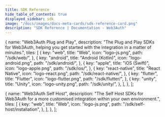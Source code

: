 ```yaml
---
title: SDK Reference
hide_table_of_contents: true
displayed_sidebar: sdk
image: "/docs/images/docs-meta-cards/sdk-reference-card.png"
description: "SDK Reference | Documentation - Web3Auth"
---
```



  {
    name: "Web3Auth Plug and Play",
    description: "The Plug and Play SDKs for Web3Auth, helping you get started with the integration in a matter of minutes.",
    tiles: [
      {
        key: "web",
        title: "Web",
        icon: "logo-js.png",
        path: "/sdk/web/",
      },
      {
        key: "android",
        title: "Android (Kotlin)",
        icon: "logo-android.png",
        path: "/sdk/android/",
      },
      {
        key: "apple",
        title: "iOS (Swift)",
        icon: "logo-apple.png",
        path: "/sdk/ios/",
      },
      {
        key: "react-native",
        title: "React Native",
        icon: "logo-react.png",
        path: "/sdk/react-native/",
      },
      {
        key: "flutter",
        title: "Flutter",
        icon: "logo-flutter.png",
        path: "/sdk/flutter/",
      },
      {
        key: "unity",
        title: "Unity",
        icon: "logo-unity.png",
        path: "/sdk/unity/",
      },
    ],
  },
];

  {
    name: "Web3Auth Self Host",
    description: "The Self Host SDKs for Web3Auth for a more customised integration within your own environment.",
    tiles: [
      {
        key: "web",
        title: "Web",
        icon: "logo-js.png",
        path: "/sdk/self-host/installation",
      },
    ],
  },
];

<Tiles tileGroups={PlugAndPlayGroupsData} />
<Tiles tileGroups={SelfHostGroupsData} />
